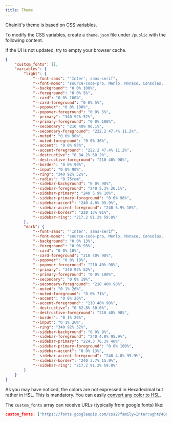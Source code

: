 ```yaml
---
title: Theme
---
```


Chainlit's theme is based on CSS variables.

To modify the CSS variables, create a `theme.json` file under `/public` with the following content.

<Note>If the UI is not updated, try to empty your browser cache.</Note>

```json theme.json
{
    "custom_fonts": [],
    "variables": {
        "light": {
            "--font-sans": "'Inter', sans-serif",
            "--font-mono": "source-code-pro, Menlo, Monaco, Consolas, 'Courier New', monospace",
            "--background": "0 0% 100%",
            "--foreground": "0 0% 5%",
            "--card": "0 0% 100%",
            "--card-foreground": "0 0% 5%",
            "--popover": "0 0% 100%",
            "--popover-foreground": "0 0% 5%",
            "--primary": "340 92% 52%",
            "--primary-foreground": "0 0% 100%",
            "--secondary": "210 40% 96.1%",
            "--secondary-foreground": "222.2 47.4% 11.2%",
            "--muted": "0 0% 90%",
            "--muted-foreground": "0 0% 36%",
            "--accent": "0 0% 95%",
            "--accent-foreground": "222.2 47.4% 11.2%",
            "--destructive": "0 84.2% 60.2%",
            "--destructive-foreground": "210 40% 98%",
            "--border": "0 0% 90%",
            "--input": "0 0% 90%",
            "--ring": "340 92% 52%",
            "--radius": "0.75rem",
            "--sidebar-background": "0 0% 98%",
            "--sidebar-foreground": "240 5.3% 26.1%",
            "--sidebar-primary": "240 5.9% 10%",
            "--sidebar-primary-foreground": "0 0% 98%",
            "--sidebar-accent": "240 4.8% 95.9%",
            "--sidebar-accent-foreground": "240 5.9% 10%",
            "--sidebar-border": "220 13% 91%",
            "--sidebar-ring": "217.2 91.2% 59.8%"
        },
        "dark": {
            "--font-sans": "'Inter', sans-serif",
            "--font-mono": "source-code-pro, Menlo, Monaco, Consolas, 'Courier New', monospace",
            "--background": "0 0% 13%",
            "--foreground": "0 0% 93%",
            "--card": "0 0% 18%",
            "--card-foreground": "210 40% 98%",
            "--popover": "0 0% 18%",
            "--popover-foreground": "210 40% 98%",
            "--primary": "340 92% 52%",
            "--primary-foreground": "0 0% 100%",
            "--secondary": "0 0% 19%",
            "--secondary-foreground": "210 40% 98%",
            "--muted": "0 1% 26%",
            "--muted-foreground": "0 0% 71%",
            "--accent": "0 0% 26%",
            "--accent-foreground": "210 40% 98%",
            "--destructive": "0 62.8% 30.6%",
            "--destructive-foreground": "210 40% 98%",
            "--border": "0 1% 26%",
            "--input": "0 1% 26%",
            "--ring": "340 92% 52%",
            "--sidebar-background": "0 0% 9%",
            "--sidebar-foreground": "240 4.8% 95.9%",
            "--sidebar-primary": "224.3 76.3% 48%",
            "--sidebar-primary-foreground": "0 0% 100%",
            "--sidebar-accent": "0 0% 13%",
            "--sidebar-accent-foreground": "240 4.8% 95.9%",
            "--sidebar-border": "240 3.7% 15.9%",
            "--sidebar-ring": "217.2 91.2% 59.8%"
        }
    }
}
```

As you may have noticed, the colors are not expressed in Hexadecimal but rather in HSL. This is mandatory.
You can easily [convert any color to HSL](https://www.google.com/search?q=hex+to+hsl).

The `custom_fonts` array can receive URLs (typically from google fonts) like:

```json
custom_fonts: ["https://fonts.googleapis.com/css2?family=Inter:wght@400;500;700&display=swap"]
```

